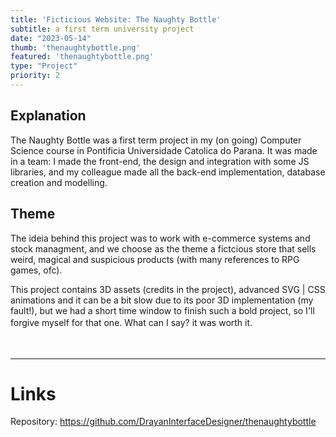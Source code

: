 ```yaml
---
title: 'Ficticious Website: The Naughty Bottle'
subtitle: a first term university project
date: "2023-05-14"
thumb: 'thenaughtybottle.png'
featured: 'thenaughtybottle.png'
type: "Project"
priority: 2
---
```


## Explanation

The Naughty Bottle was a first term project in my (on going) Computer Science course in Pontificia Universidade Catolica do Parana.
It was made in a team: I made the front-end, the design and integration with some JS libraries, and my colleague made all the back-end implementation, database creation and modelling.

## Theme

The ideia behind this project was to work with e-commerce systems and stock managment, and we choose as the theme a fictcious store that sells
weird, magical and suspicious products (with many references to RPG games, ofc).

This project contains 3D assets (credits in the project), advanced SVG | CSS animations and it can be a bit slow due to its poor 3D implementation (my fault!), but we had a short time window to finish such 
a bold project, so I'll forgive myself for that one. What can I say? it was worth it.
ㅤ
<br>

ㅤ

***
# Links

Repository: https://github.com/DrayanInterfaceDesigner/thenaughtybottle
